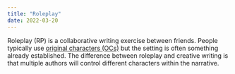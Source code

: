 ```yaml
---
title: "Roleplay"
date: 2022-03-20
---
```


Roleplay (RP) is a collaborative writing exercise between friends. People
typically use [original characters (OCs)](/original-character/) but the
setting is often something already established. The difference between roleplay
and creative writing is that multiple authors will control different characters
within the narrative.
